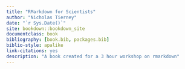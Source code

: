 ```yaml
--- 
title: "RMarkdown for Scientists"
author: "Nicholas Tierney"
date: "`r Sys.Date()`"
site: bookdown::bookdown_site
documentclass: book
bibliography: [book.bib, packages.bib]
biblio-style: apalike
link-citations: yes
description: "A book created for a 3 hour workshop on rmarkdown"
---
```

